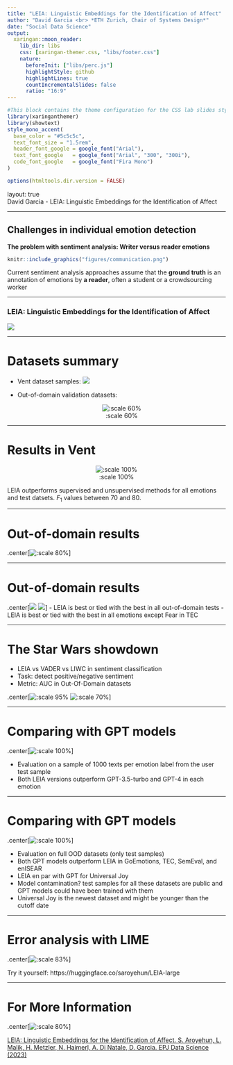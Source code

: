 ```yaml
---
title: "LEIA: Linguistic Embeddings for the Identification of Affect"
author: "David Garcia <br> *ETH Zurich, Chair of Systems Design*"
date: "Social Data Science"
output:
  xaringan::moon_reader:
    lib_dir: libs 
    css: [xaringan-themer.css, "libs/footer.css"]
    nature:
      beforeInit: ["libs/perc.js"]
      highlightStyle: github
      highlightLines: true
      countIncrementalSlides: false
      ratio: "16:9"
---
```


```r
#This block contains the theme configuration for the CSS lab slides style
library(xaringanthemer)
library(showtext)
style_mono_accent(
  base_color = "#5c5c5c",
  text_font_size = "1.5rem",
  header_font_google = google_font("Arial"),
  text_font_google   = google_font("Arial", "300", "300i"),
  code_font_google   = google_font("Fira Mono")
)
```

```r
options(htmltools.dir.version = FALSE)
```


layout: true
<div class="my-footer"><span>David Garcia - LEIA: Linguistic Embeddings for the Identification of Affect </span></div> 

---

## Challenges in individual emotion detection

**The problem with sentiment analysis: Writer versus reader emotions**

```r
knitr::include_graphics("figures/communication.png")
```

Current sentiment analysis approaches assume that the **ground truth** is an annotation of emotions by **a reader**, often a student or a crowdsourcing worker

---

### LEIA: Linguistic Embeddings for the Identification of Affect

![](figures/Schema.png)

---

# Datasets summary

- Vent dataset samples:
![](figures/VentTests.png)

- Out-of-domain validation datasets:
<center> ![:scale 60%](figures/OOD.png) </center>

---

# Results in Vent

<center> ![:scale 100%](figures/LEIA1.svg) </center>

LEIA outperforms supervised and unsupervised methods for all emotions and test datsets. $F_1$ values between 70 and 80.

---

# Out-of-domain results

.center[![:scale 80%](figures/OOD3.png)]

---

# Out-of-domain results

.center[![](figures/OOD2-1.png)
![](figures/OOD2-2.png)]
- LEIA is best or tied with the best in all out-of-domain tests
- LEIA is best or tied with the best in all emotions except Fear in TEC


---

# The Star Wars showdown

- LEIA vs VADER vs LIWC in sentiment classification
- Task: detect positive/negative sentiment
- Metric: AUC in Out-Of-Domain datasets

.center[![:scale 95%](figures/LEIAvsVADER-1.png)
![:scale 70%](figures/LEIAvsVADER-2.png)]


---

# Comparing with GPT models

.center[![:scale 100%](figures/GPTx-1.png)]

- Evaluation on a sample of 1000 texts per emotion label from the user test sample
- Both LEIA versions outperform GPT-3.5-turbo and GPT-4 in each emotion

---

# Comparing with GPT models

.center[![:scale 100%](figures/GPTx-2.png)]

- Evaluation on full OOD datasets (only test samples)
- Both GPT models outperform LEIA in GoEmotions, TEC, SemEval, and enISEAR
- LEIA en par with GPT for Universal Joy
- Model contamination? test samples for all these datasets are public and GPT models could have been trained with them
- Universal Joy is the newest dataset and might be younger than the cutoff date

---


# Error analysis with LIME

.center[![:scale 83%](figures/LIME.png)]

Try it yourself:
https://huggingface.co/saroyehun/LEIA-large

---

# For More Information

.center[![:scale 80%](figures/EPDS.png)]

<a href="https://epjdatascience.springeropen.com/articles/10.1140/epjds/s13688-023-00427-0"> LEIA: Linguistic Embeddings for the Identification of Affect. S. Aroyehun, L. Malik, H. Metzler, N. Haimerl, A. Di Natale, D. Garcia. EPJ Data Science (2023)</a>



